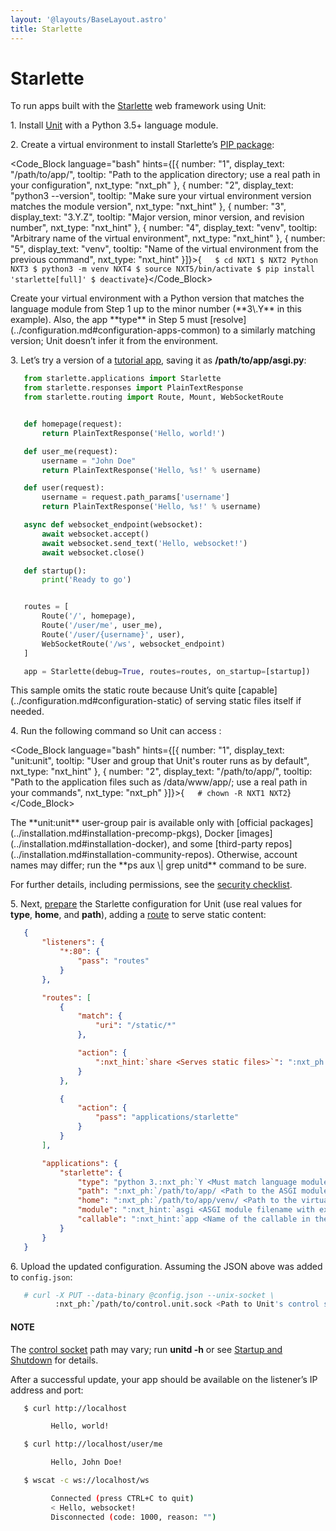 ```yaml
---
layout: '@layouts/BaseLayout.astro'
title: Starlette
---
```

# Starlette

To run apps built with the [Starlette](https://www.starlette.io) web framework using Unit:

1\. Install [Unit](../installation.md#installation-precomp-pkgs) with a Python 3.5+ language module.

2\. Create a virtual environment to install Starlette’s [PIP package](https://www.starlette.io/#installation):

<Code_Block language="bash" hints={[{ number: "1", display_text: "/path/to/app/", tooltip: "Path to the application directory; use a real path in your configuration", nxt_type: "nxt_ph" }, { number: "2", display_text: "python3 --version", tooltip: "Make sure your virtual environment version matches the module version", nxt_type: "nxt_hint" }, { number: "3", display_text: "3.Y.Z", tooltip: "Major version, minor version, and revision number", nxt_type: "nxt_hint" }, { number: "4", display_text: "venv", tooltip: "Arbitrary name of the virtual environment", nxt_type: "nxt_hint" }, { number: "5", display_text: "venv", tooltip: "Name of the virtual environment from the previous command", nxt_type: "nxt_hint" }]}>{`   $ cd NXT1
   $ NXT2
         Python NXT3
   $ python3 -m venv NXT4
   $ source NXT5/bin/activate
   $ pip install 'starlette[full]'
   $ deactivate`}</Code_Block>

<Note type="warning">
Create your virtual environment with a Python version that matches the language module from Step 1 up to the minor number (**3\.Y** in this example). Also, the app **type** in Step 5 must [resolve](../configuration.md#configuration-apps-common) to a similarly matching version; Unit doesn’t infer it from the environment.
</Note>

3\. Let’s try a version of a [tutorial app](https://www.starlette.io/applications/), saving it as **/path/to/app/asgi.py**:

```python
   from starlette.applications import Starlette
   from starlette.responses import PlainTextResponse
   from starlette.routing import Route, Mount, WebSocketRoute


   def homepage(request):
       return PlainTextResponse('Hello, world!')

   def user_me(request):
       username = "John Doe"
       return PlainTextResponse('Hello, %s!' % username)

   def user(request):
       username = request.path_params['username']
       return PlainTextResponse('Hello, %s!' % username)

   async def websocket_endpoint(websocket):
       await websocket.accept()
       await websocket.send_text('Hello, websocket!')
       await websocket.close()

   def startup():
       print('Ready to go')


   routes = [
       Route('/', homepage),
       Route('/user/me', user_me),
       Route('/user/{username}', user),
       WebSocketRoute('/ws', websocket_endpoint)
   ]

   app = Starlette(debug=True, routes=routes, on_startup=[startup])
```

<Note type="note">
This sample omits the static route because Unit’s quite [capable](../configuration.md#configuration-static) of serving static files itself if needed.
</Note>

4\. Run the following command so Unit can access :

<Code_Block language="bash" hints={[{ number: "1", display_text: "unit:unit", tooltip: "User and group that Unit's router runs as by default", nxt_type: "nxt_hint" }, { number: "2", display_text: "/path/to/app/", tooltip: "Path to the application files such as /data/www/app/; use a real path in your commands", nxt_type: "nxt_ph" }]}>{`   # chown -R NXT1 NXT2`}</Code_Block>

<Note type="note">
The **unit:unit** user-group pair is available only with [official packages](../installation.md#installation-precomp-pkgs), Docker [images](../installation.md#installation-docker), and some [third-party repos](../installation.md#installation-community-repos). Otherwise, account names may differ; run the **ps aux \| grep unitd** command to be sure.
</Note>

For further details, including permissions, see the [security checklist](security.md#security-apps).

5\. Next, [prepare](../configuration.md#configuration-python) the Starlette configuration for Unit (use real values for **type**, **home**, and **path**), adding a [route](../configuration.md#configuration-routes) to serve static content:

```json
   {
       "listeners": {
           "*:80": {
               "pass": "routes"
           }
       },

       "routes": [
           {
               "match": {
                   "uri": "/static/*"
               },

               "action": {
                   ":nxt_hint:`share <Serves static files>`": ":nxt_ph:`/path/to/app <Thus, URIs starting with /static/ are served from /path/to/app/static/; use a real path in your configuration>`$uri"
               }
           },

           {
               "action": {
                   "pass": "applications/starlette"
               }
           }
       ],

       "applications": {
           "starlette": {
               "type": "python 3.:nxt_ph:`Y <Must match language module version and virtual environment version>`",
               "path": ":nxt_ph:`/path/to/app/ <Path to the ASGI module>`",
               "home": ":nxt_ph:`/path/to/app/venv/ <Path to the virtual environment, if any>`",
               "module": ":nxt_hint:`asgi <ASGI module filename with extension omitted>`",
               "callable": ":nxt_hint:`app <Name of the callable in the module to run>`"
           }
       }
   }
```

6\. Upload the updated configuration.  Assuming the JSON above was added to `config.json`:

```bash
   # curl -X PUT --data-binary @config.json --unix-socket \
          :nxt_ph:`/path/to/control.unit.sock <Path to Unit's control socket in your installation>` :nxt_hint:`http://localhost/config/ <Path to the config section in Unit's control API>`
```

#### NOTE

The [control socket](../controlapi.md#configuration-socket) path may vary; run **unitd -h** or see [Startup and Shutdown](source.md#source-startup) for details.

After a successful update, your app should be available on the listener’s IP address and port:

```bash
   $ curl http://localhost

         Hello, world!

   $ curl http://localhost/user/me

         Hello, John Doe!

   $ wscat -c ws://localhost/ws

         Connected (press CTRL+C to quit)
         < Hello, websocket!
         Disconnected (code: 1000, reason: "")
```